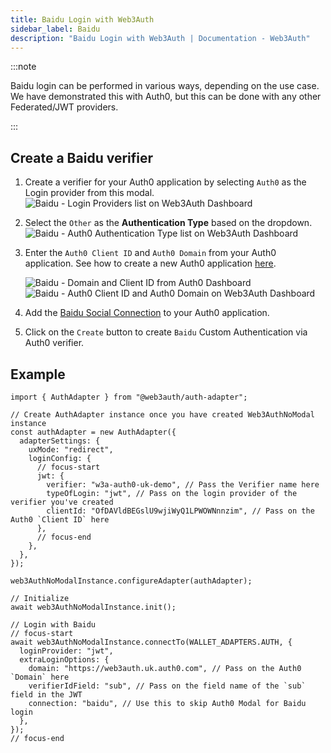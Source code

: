 ```yaml
---
title: Baidu Login with Web3Auth
sidebar_label: Baidu
description: "Baidu Login with Web3Auth | Documentation - Web3Auth"
---
```



:::note

Baidu login can be performed in various ways, depending on the use case. We have demonstrated this
with Auth0, but this can be done with any other Federated/JWT providers.

:::

## Create a Baidu verifier

<CreateVerifierFirstStep />

1. Create a verifier for your Auth0 application by selecting `Auth0` as the Login provider from this
   modal.
   ![Baidu - Login Providers list on Web3Auth Dashboard](/images/dashboard/create-verifier-auth0.png)
2. Select the `Other` as the **Authentication Type** based on the dropdown.
   ![Baidu - Auth0 Authentication Type list on Web3Auth Dashboard](/images/dashboard/create-verifier-google.png)
3. Enter the `Auth0 Client ID` and `Auth0 Domain` from your Auth0 application. See how to create a
   new Auth0 application [here](https://auth0.com/docs/quickstart/webapp/).

   ![Baidu - Domain and Client ID from Auth0 Dashboard](/images/dashboard/create-verifier-auth0-filled-common.png)
   ![Baidu - Auth0 Client ID and Auth0 Domain on Web3Auth Dashboard](/images/dashboard/create-verifier-auth0-unfilled.png)

4. Add the
   [Baidu Social Connection](https://marketplace.auth0.com/integrations/baidu-social-connection) to
   your Auth0 application.
5. Click on the `Create` button to create `Baidu` Custom Authentication via Auth0 verifier.

## Example

```tsx
import { AuthAdapter } from "@web3auth/auth-adapter";

// Create AuthAdapter instance once you have created Web3AuthNoModal instance
const authAdapter = new AuthAdapter({
  adapterSettings: {
    uxMode: "redirect",
    loginConfig: {
      // focus-start
      jwt: {
        verifier: "w3a-auth0-uk-demo", // Pass the Verifier name here
        typeOfLogin: "jwt", // Pass on the login provider of the verifier you've created
        clientId: "OfDAVldBEGslU9wjiWyQ1LPWOWNnnzim", // Pass on the Auth0 `Client ID` here
      },
      // focus-end
    },
  },
});

web3AuthNoModalInstance.configureAdapter(authAdapter);

// Initialize
await web3AuthNoModalInstance.init();

// Login with Baidu
// focus-start
await web3AuthNoModalInstance.connectTo(WALLET_ADAPTERS.AUTH, {
  loginProvider: "jwt",
  extraLoginOptions: {
    domain: "https://web3auth.uk.auth0.com", // Pass on the Auth0 `Domain` here
    verifierIdField: "sub", // Pass on the field name of the `sub` field in the JWT
    connection: "baidu", // Use this to skip Auth0 Modal for Baidu login
  },
});
// focus-end
```
